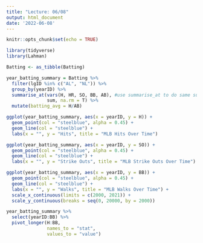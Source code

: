 ```yaml
---
title: "Lecture: 06/08"
output: html_document
date: '2022-06-08'
---
```


```r
knitr::opts_chunk$set(echo = TRUE)
```


```r
library(tidyverse)
library(Lahman)
```

```r
Batting <- as_tibble(Batting)

year_batting_summary = Batting %>%
  filter(lgID %in% c("AL", "NL")) %>%
  group_by(yearID) %>%
  summarise_at(vars(H, HR, SO, BB, AB), #use summarise_at to do same summarise function across multiple variables quickly
               sum, na.rm = T) %>%
  mutate(batting_avg = H/AB)

ggplot(year_batting_summary, aes(x = yearID, y = H)) +
  geom_point(col = "steelblue", alpha = 0.45) +
  geom_line(col = "steelblue") +
  labs(x = "", y = "Hits", title = "MLB Hits Over Time")

ggplot(year_batting_summary, aes(x = yearID, y = SO)) +
  geom_point(col = "steelblue", alpha = 0.45) +
  geom_line(col = "steelblue") +
  labs(x = "", y = "Strike Outs", title = "MLB Strike Outs Over Time")

ggplot(year_batting_summary, aes(x = yearID, y = BB)) +
  geom_point(col = "steelblue", alpha = 0.45) +
  geom_line(col = "steelblue") +
  labs(x = "", y = "Walks", title = "MLB Walks Over Time") +
  scale_x_continuous(limits = c(2000, 2021)) +
  scale_y_continuous(breaks = seq(0, 20000, by = 2000))
```

```r
year_batting_summary %>%
  select(yearID:BB) %>%
  pivot_longer(H:BB, 
               names_to = "stat",
               values_to = "value")
```

```r

```













